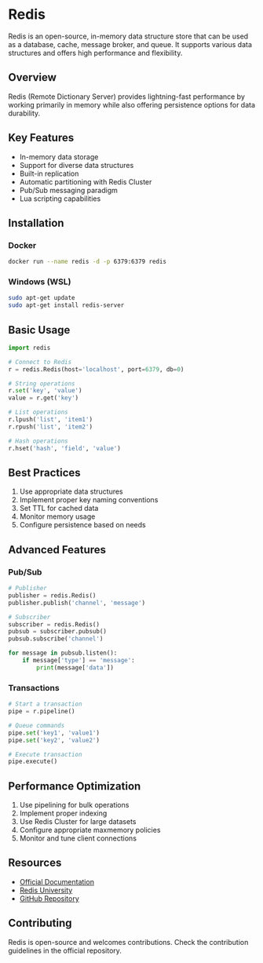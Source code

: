 # Redis

Redis is an open-source, in-memory data structure store that can be used as a database, cache, message broker, and queue. It supports various data structures and offers high performance and flexibility.

## Overview

Redis (Remote Dictionary Server) provides lightning-fast performance by working primarily in memory while also offering persistence options for data durability.

## Key Features

- In-memory data storage
- Support for diverse data structures
- Built-in replication
- Automatic partitioning with Redis Cluster
- Pub/Sub messaging paradigm
- Lua scripting capabilities

## Installation

### Docker
```bash
docker run --name redis -d -p 6379:6379 redis
```

### Windows (WSL)
```bash
sudo apt-get update
sudo apt-get install redis-server
```

## Basic Usage

```python
import redis

# Connect to Redis
r = redis.Redis(host='localhost', port=6379, db=0)

# String operations
r.set('key', 'value')
value = r.get('key')

# List operations
r.lpush('list', 'item1')
r.rpush('list', 'item2')

# Hash operations
r.hset('hash', 'field', 'value')
```

## Best Practices

1. Use appropriate data structures
2. Implement proper key naming conventions
3. Set TTL for cached data
4. Monitor memory usage
5. Configure persistence based on needs

## Advanced Features

### Pub/Sub

```python
# Publisher
publisher = redis.Redis()
publisher.publish('channel', 'message')

# Subscriber
subscriber = redis.Redis()
pubsub = subscriber.pubsub()
pubsub.subscribe('channel')

for message in pubsub.listen():
    if message['type'] == 'message':
        print(message['data'])
```

### Transactions

```python
# Start a transaction
pipe = r.pipeline()

# Queue commands
pipe.set('key1', 'value1')
pipe.set('key2', 'value2')

# Execute transaction
pipe.execute()
```

## Performance Optimization

1. Use pipelining for bulk operations
2. Implement proper indexing
3. Use Redis Cluster for large datasets
4. Configure appropriate maxmemory policies
5. Monitor and tune client connections

## Resources

- [Official Documentation](https://redis.io/documentation)
- [Redis University](https://university.redis.com/)
- [GitHub Repository](https://github.com/redis/redis)

## Contributing

Redis is open-source and welcomes contributions. Check the contribution guidelines in the official repository.